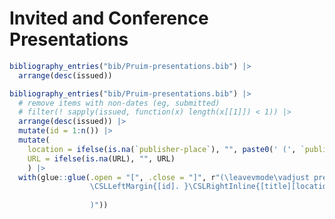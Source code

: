 
\pagebreak[1]

# Invited and Conference Presentations

```r
bibliography_entries("bib/Pruim-presentations.bib") |> 
  arrange(desc(issued)) 
```

```r
bibliography_entries("bib/Pruim-presentations.bib") |> 
  # remove items with non-dates (eg, submitted)
  # filter(! sapply(issued, function(x) length(x[[1]]) < 1)) |>  
  arrange(desc(issued)) |>
  mutate(id = 1:n()) |>                         
  mutate(
    location = ifelse(is.na(`publisher-place`), "", paste0(' (', `publisher-place`, ')')),
    URL = ifelse(is.na(URL), "", URL)
    ) |>
  with(glue::glue(.open = "[", .close = "]", r"(\leavevmode\vadjust pre{\hypertarget{ref-workshop:[id]}{}}
                  \CSLLeftMargin{[id]. }\CSLRightInline{[title][location]. [note] \url{[URL]}.}
                  
                  )"))
```
